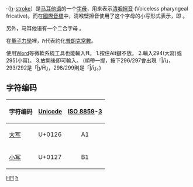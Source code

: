 {{Unreferenced|time=2017-12-29T14:21:24+00:00}}{{Distinguish|Ћ}}{{Infobox alphabet|alphabet=拉丁|uuc=0126|ulc=0127}}
·{{Unicode|'''Ħ''', '''ħ'''}}（[[h|h]]-[[刪節線|stroke]]）是[[马耳他语|马耳他语]]的一个[[字母|字母]]，用来表示[[清咽擦音|清咽擦音]] (Voiceless pharyngeal fricative)。而在[[國際音標|國際音標]]中，清喉壁擦音使用了这个字母的小写形式表示，即 {{IPA4|ħ}}。

另外，马耳他语有一个二合字母 {{Unicode|[[għ|għ]]}}。

在[[量子力學|量子力學]]裡，<math>\hbar</math>代表約化[[普朗克常數|普朗克常數]]。

使用[[Word|Word]]等微軟系統工具也能輸入Ħ。
1.按住Alt鍵不放。
2.輸入294(大寫)或295(小寫)。
3.放開後即可輸入。
(順帶一提，按下296/297會出現「[[Ĩ|Ĩ]]/ĩ」，293/292是「[[ĥ|ĥ]]/Ĥ」，298/299則是「[[Ī|Ī]]/ī」。)

== 字符编码 ==
{| class="wikitable"
!字符编码!![[Unicode|Unicode]]!![[ISO/IEC_8859|ISO 8859]]-[[ISO/IEC_8859-3|3]]
|-
|[[大寫字母|大写]] {{Unicode|Ħ}}||U+0126||style="text-align:center;"|A1
|-
|[[小寫字母|小写]] {{Unicode|ħ}}||U+0127||style="text-align:center;"|B1
|}

{{Alphabet mt|width=90%}}
{{Latin alphabet}}

[[Category:衍生拉丁字母|HĦ]]
[[Category:音標符號|ħ]]